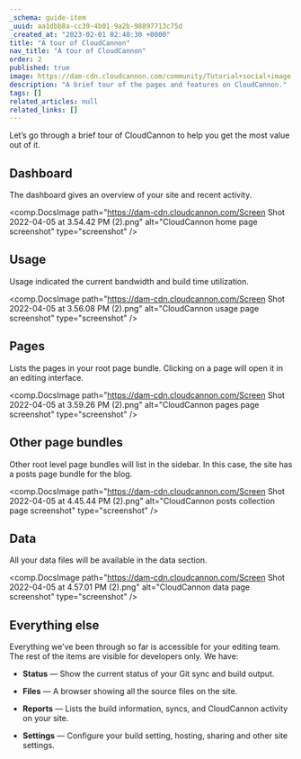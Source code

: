 ```yaml
---
_schema: guide-item
_uuid: aa1dbb8a-cc39-4b01-9a2b-98897713c75d
_created_at: "2023-02-01 02:40:30 +0000"
title: "A tour of CloudCannon"
nav_title: "A tour of CloudCannon"
order: 2
published: true
image: https://dam-cdn.cloudcannon.com/community/Tutorial+social+image.png
description: "A brief tour of the pages and features on CloudCannon."
tags: []
related_articles: null
related_links: []
---
```


Let’s go through a brief tour of CloudCannon to help you get the most
value out of it.

## Dashboard

The dashboard gives an overview of your site and recent activity.

<comp.DocsImage path="https://dam-cdn.cloudcannon.com/Screen Shot 2022-04-05 at 3.54.42 PM (2).png" alt="CloudCannon home page screenshot" type="screenshot" />

## Usage

Usage indicated the current bandwidth and build time utilization.

<comp.DocsImage path="https://dam-cdn.cloudcannon.com/Screen Shot 2022-04-05 at 3.56.08 PM (2).png" alt="CloudCannon usage page screenshot" type="screenshot" />

## Pages

Lists the pages in your root page bundle. Clicking on a page will open
it in an editing interface.

<comp.DocsImage path="https://dam-cdn.cloudcannon.com/Screen Shot 2022-04-05 at 3.59.26 PM (2).png" alt="CloudCannon pages page screenshot" type="screenshot" />

## Other page bundles

Other root level page bundles will list in the sidebar. In this case, the
site has a posts page bundle for the blog.

<comp.DocsImage path="https://dam-cdn.cloudcannon.com/Screen Shot 2022-04-05 at 4.45.44 PM (2).png" alt="CloudCannon posts collection page screenshot" type="screenshot" />

## Data

All your data files will be available in the data section.

<comp.DocsImage path="https://dam-cdn.cloudcannon.com/Screen Shot 2022-04-05 at 4.57.01 PM (2).png" alt="CloudCannon data page screenshot" type="screenshot" />

## Everything else

Everything we’ve been through so far is accessible for your editing team.
The rest of the items are visible for developers only. We have:

* **Status** — Show the current status of your Git sync and build output.

* **Files** — A browser showing all the source files on the site.

* **Reports** — Lists the build information, syncs, and CloudCannon
activity on your site.

* **Settings** — Configure your build setting, hosting, sharing and other
site settings.
